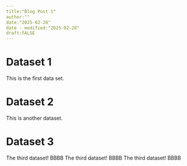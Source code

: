 ```yaml
---
title:"Blog Post 1"
author:""
date:"2025-02-28"
date - modified:"2025-02-28"
draft:FALSE
---
```


# Dataset 1

This is the first data set.

# Dataset 2


This is another dataset.

# Dataset 3


The third dataset! BBBB
The third dataset! BBBB
The third dataset! BBBB
